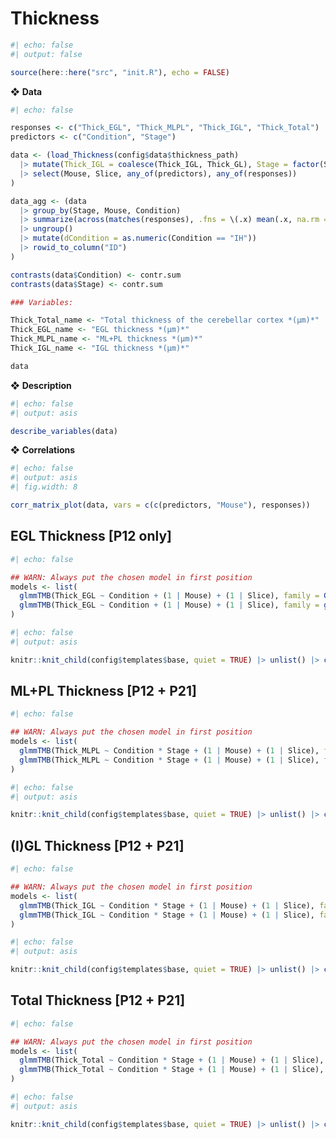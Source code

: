 # Thickness

```r
#| echo: false
#| output: false

source(here::here("src", "init.R"), echo = FALSE)
```

❖ **Data**

```r
#| echo: false

responses <- c("Thick_EGL", "Thick_MLPL", "Thick_IGL", "Thick_Total")
predictors <- c("Condition", "Stage")

data <- (load_Thickness(config$data$thickness_path)
  |> mutate(Thick_IGL = coalesce(Thick_IGL, Thick_GL), Stage = factor(Stage))
  |> select(Mouse, Slice, any_of(predictors), any_of(responses))
)

data_agg <- (data
  |> group_by(Stage, Mouse, Condition) 
  |> summarize(across(matches(responses), .fns = \(.x) mean(.x, na.rm = T))) 
  |> ungroup() 
  |> mutate(dCondition = as.numeric(Condition == "IH")) 
  |> rowid_to_column("ID")
)

contrasts(data$Condition) <- contr.sum
contrasts(data$Stage) <- contr.sum

### Variables:

Thick_Total_name <- "Total thickness of the cerebellar cortex *(µm)*"
Thick_EGL_name <- "EGL thickness *(µm)*"
Thick_MLPL_name <- "ML+PL thickness *(µm)*"
Thick_IGL_name <- "IGL thickness *(µm)*"

data
```

❖ **Description**

```r
#| echo: false
#| output: asis

describe_variables(data)
```

❖ **Correlations**

```r
#| echo: false
#| output: asis
#| fig.width: 8

corr_matrix_plot(data, vars = c(c(predictors, "Mouse"), responses))
```


## EGL Thickness [P12 only]

```r
#| echo: false

## WARN: Always put the chosen model in first position
models <- list(
  glmmTMB(Thick_EGL ~ Condition + (1 | Mouse) + (1 | Slice), family = Gamma("log"), data = data, REML = TRUE), 
  glmmTMB(Thick_EGL ~ Condition + (1 | Mouse) + (1 | Slice), family = gaussian("log"), data = data, REML = TRUE)
)
```

```r
#| echo: false
#| output: asis

knitr::knit_child(config$templates$base, quiet = TRUE) |> unlist() |> cat(sep = '\n')
```


## ML+PL Thickness [P12 + P21]

```r
#| echo: false

## WARN: Always put the chosen model in first position
models <- list(
  glmmTMB(Thick_MLPL ~ Condition * Stage + (1 | Mouse) + (1 | Slice), family = Gamma("log"), data = data, REML = TRUE), 
  glmmTMB(Thick_MLPL ~ Condition * Stage + (1 | Mouse) + (1 | Slice), family = gaussian("log"), data = data, REML = TRUE)
)
```

```r
#| echo: false
#| output: asis

knitr::knit_child(config$templates$base, quiet = TRUE) |> unlist() |> cat(sep = '\n')
```


## (I)GL Thickness [P12 + P21]

```r
#| echo: false

## WARN: Always put the chosen model in first position
models <- list(
  glmmTMB(Thick_IGL ~ Condition * Stage + (1 | Mouse) + (1 | Slice), family = Gamma("log"), data = data, REML = TRUE), 
  glmmTMB(Thick_IGL ~ Condition * Stage + (1 | Mouse) + (1 | Slice), family = gaussian("log"), data = data, REML = TRUE)
)
```

```r
#| echo: false
#| output: asis

knitr::knit_child(config$templates$base, quiet = TRUE) |> unlist() |> cat(sep = '\n')
```

## Total Thickness [P12 + P21]

```r
#| echo: false

## WARN: Always put the chosen model in first position
models <- list(
  glmmTMB(Thick_Total ~ Condition * Stage + (1 | Mouse) + (1 | Slice), family = Gamma("log"), data = data, REML = TRUE), 
  glmmTMB(Thick_Total ~ Condition * Stage + (1 | Mouse) + (1 | Slice), family = gaussian("log"), data = data, REML = TRUE)
)
```

```r
#| echo: false
#| output: asis

knitr::knit_child(config$templates$base, quiet = TRUE) |> unlist() |> cat(sep = '\n')
```
